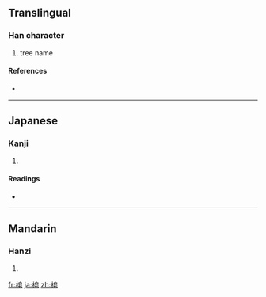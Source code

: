 ==Translingual==

===Han character===
{{Han char|rn=75|rad=木|as=07|sn=11|four=|canj=木竹日心 (DHAP), X木竹日心 (XDHAP)}}

# tree name

====References====
* {{Han ref|kx=0528.190|dkj=14839|dj=0917.070|hdz=21216.040|uh=688D|ud=26765}}

----

==Japanese==

===Kanji===
{{ja-kanji|grade=|rs=木07}}

# {{defn|Japanese}}

====Readings====
* {{ja-readings|on=[[そう]] (sō), [[ぞう]] (zō)|kun=[[さいかち]] (saikachi)}}

----

==Mandarin==

===Hanzi===
{{cmn-hanzi|pin=[[zào]] ([[zao4]])|wg=tsao<sup>4</sup>}}

# {{defn|Mandarin}}

[[fr:梍]]
[[ja:梍]]
[[zh:梍]]